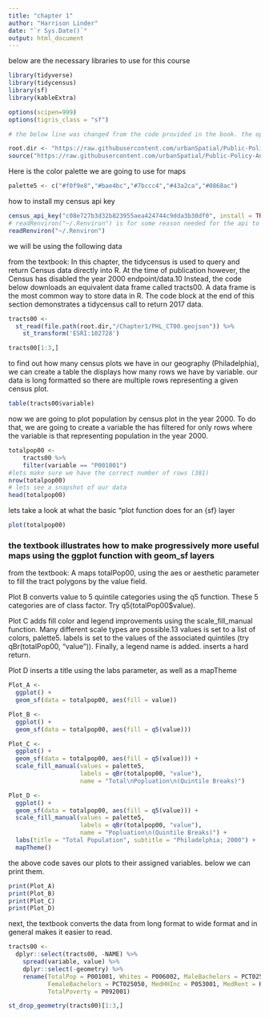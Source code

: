 ```yaml
---
title: "chapter 1"
author: "Harrison Linder"
date: "`r Sys.Date()`"
output: html_document
---
```


below are the necessary libraries to use for this course

```r
library(tidyverse)
library(tidycensus)
library(sf)
library(kableExtra)

options(scipen=999)
options(tigris_class = "sf")

# the below line was changed from the code provided in the book. the operator giver was "=", however that appeared to not save "root.dir" to the environment, so I chaged the operator to "<-"

root.dir <- "https://raw.githubusercontent.com/urbanSpatial/Public-Policy-Analytics-Landing/master/DATA/"
source("https://raw.githubusercontent.com/urbanSpatial/Public-Policy-Analytics-Landing/master/functions.r")
```

Here is the color palette we are going to use for maps
```r
palette5 <- c("#f0f9e8","#bae4bc","#7bccc4","#43a2ca","#0868ac")

```

how to install my census api key
```r
census_api_key("c08e727b3d32b823955aea424744c9dda3b30df0", install = TRUE, overwrite = TRUE)
# readRenviron("~/.Renviron") is for some reason needed for the api to be active in the current session 
readRenviron("~/.Renviron")
```
we will be using the following data

from the textbook: In this chapter, the tidycensus is used to query and return Census data directly into R. At the time of publication however, the Census has disabled the year 2000 endpoint/data.10 Instead, the code below downloads an equivalent data frame called tracts00. A data frame is the most common way to store data in R. The code block at the end of this section demonstrates a tidycensus call to return 2017 data.
```r
tracts00 <- 
  st_read(file.path(root.dir,"/Chapter1/PHL_CT00.geojson")) %>% 
    st_transform('ESRI:102728')

tracts00[1:3,]
```
to find out how many census plots we have in our geography (Philadelphia), we can create a table the displays how many rows we have by variable. our data is long formatted so there are multiple rows representing a given census plot.
```r
table(tracts00$variable)
```
now we are going to plot population by census plot in the year 2000. To do that, we are going to create a variable the has filtered for only rows where the variable is that representing population in the year 2000. 
```r
totalpop00 <- 
    tracts00 %>%
    filter(variable == "P001001")
#lets make sure we have the correct number of rows (381)
nrow(totalpop00)    
# lets see a snapshot of our data
head(totalpop00)
```
lets take a look at what the basic "plot function does for an {sf} layer

```r
plot(totalpop00)
```

### the textbook illustrates how to make progressively more useful maps using the ggplot function with geom_sf layers

from the textbook:
A maps totalPop00, using the aes or aesthetic parameter to fill the tract polygons by the value field.

Plot B converts value to 5 quintile categories using the q5 function. These 5 categories are of class factor. Try q5(totalPop00$value).

Plot C adds fill color and legend improvements using the scale_fill_manual function. Many different scale types are possible.13 values is set to a list of colors, palette5. labels is set to the values of the associated quintiles (try qBr(totalPop00, "value")). Finally, a legend name is added. \n inserts a hard return.

Plot D inserts a title using the labs parameter, as well as a mapTheme

```r
Plot_A <- 
  ggplot() +
  geom_sf(data = totalpop00, aes(fill = value))

Plot_B <- 
  ggplot() +
  geom_sf(data = totalpop00, aes(fill = q5(value)))

Plot_C <-
  ggplot() +
  geom_sf(data = totalpop00, aes(fill = q5(value))) +
  scale_fill_manual(values = palette5,
                    labels = qBr(totalpop00, "value"),
                    name = "Total\nPopluation\n(Quintile Breaks)")

Plot_D <- 
  ggplot() +
  geom_sf(data = totalpop00, aes(fill = q5(value))) +
  scale_fill_manual(values = palette5,
                    labels = qBr(totalpop00, "value"),
                    name = "Popluation\n(Quintile Breaks)") +
  labs(title = "Total Population", subtitle = "Philadelphia; 2000") +
  mapTheme()
```
the above code saves our plots to their assigned variables. below we can print them.

```r
print(Plot_A)
print(Plot_B)
print(Plot_C)
print(Plot_D)
```
next, the textbook converts the data from long format to wide format and in general makes it easier to read.
```r
tracts00 <- 
  dplyr::select(tracts00, -NAME) %>%
    spread(variable, value) %>%
    dplyr::select(-geometry) %>%
    rename(TotalPop = P001001, Whites = P006002, MaleBachelors = PCT025009,
           FemaleBachelors = PCT025050, MedHHInc = P053001, MedRent = H056001,
           TotalPoverty = P092001) 

st_drop_geometry(tracts00)[1:3,]
```


